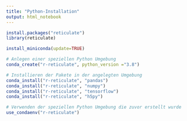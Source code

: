 ```yaml
---
title: "Python-Installation"
output: html_notebook
---
```


```r
install.packages("reticulate")
library(reticulate)

install_miniconda(update=TRUE)

# Anlegen einer speziellen Python Umgebung
conda_create("r-reticulate", python_version ="3.8")

# Installieren der Pakete in der angelegten Umgebung
conda_install("r-reticulate", "pandas")
conda_install("r-reticulate", "numpy")
conda_install("r-reticulate", "tensorflow")
conda_install("r-reticulate", "h5py")

# Verwenden der speziellen Python Umgebung die zuvor erstellt wurde
use_condaenv("r-reticulate")
```

